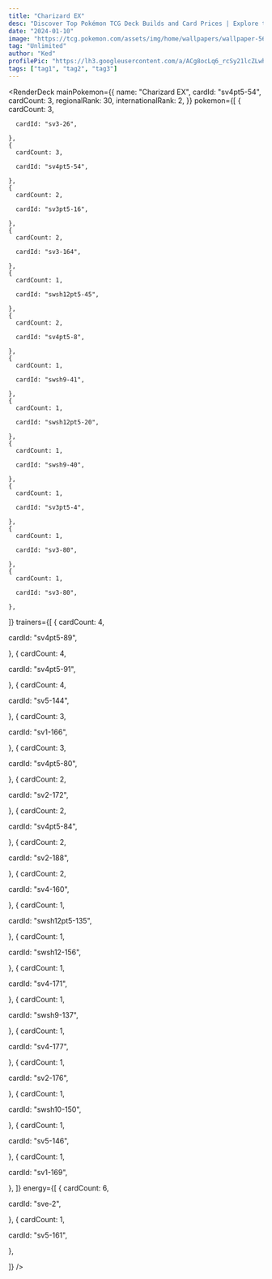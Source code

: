 ```yaml
---
title: "Charizard EX"
desc: "Discover Top Pokémon TCG Deck Builds and Card Prices | Explore the Latest Strategies and Trends | Pokémon TCG Deck List Made Easy"
date: "2024-01-10"
image: "https://tcg.pokemon.com/assets/img/home/wallpapers/wallpaper-56.jpg"
tag: "Unlimited"
author: "Ked"
profilePic: "https://lh3.googleusercontent.com/a/ACg8ocLq6_rcSy21lcZLwhJ5zmVBIlMZ43Oa8b-gniXCLDS5x5s=s576-c-no"
tags: ["tag1", "tag2", "tag3"]
---
```


<RenderDeck
  mainPokemon={{
    name: "Charizard EX",
    cardId: "sv4pt5-54",
    cardCount: 3,
    regionalRank: 30,
    internationalRank: 2,
  }}
  pokemon={[
    {
      cardCount: 3,

      cardId: "sv3-26",

    },
    {
      cardCount: 3,

      cardId: "sv4pt5-54",

    },
    {
      cardCount: 2,

      cardId: "sv3pt5-16",

    },
    {
      cardCount: 2,

      cardId: "sv3-164",

    },
    {
      cardCount: 1,

      cardId: "swsh12pt5-45",

    },
    {
      cardCount: 2,

      cardId: "sv4pt5-8",

    },
    {
      cardCount: 1,

      cardId: "swsh9-41",

    },
    {
      cardCount: 1,

      cardId: "swsh12pt5-20",

    },
    {
      cardCount: 1,

      cardId: "swsh9-40",

    },
    {
      cardCount: 1,

      cardId: "sv3pt5-4",

    },
    {
      cardCount: 1,

      cardId: "sv3-80",

    },
    {
      cardCount: 1,

      cardId: "sv3-80",

    },

]}
trainers={[
{
cardCount: 4,

cardId: "sv4pt5-89",

},
{
cardCount: 4,

cardId: "sv4pt5-91",

},
{
cardCount: 4,

cardId: "sv5-144",

},
{
cardCount: 3,

cardId: "sv1-166",

},
{
cardCount: 3,

cardId: "sv4pt5-80",

},
{
cardCount: 2,

cardId: "sv2-172",

},
{
cardCount: 2,

cardId: "sv4pt5-84",

},
{
cardCount: 2,

cardId: "sv2-188",

},
{
cardCount: 2,

cardId: "sv4-160",

},
{
cardCount: 1,

cardId: "swsh12pt5-135",

},
{
cardCount: 1,

cardId: "swsh12-156",

},
{
cardCount: 1,

cardId: "sv4-171",

},
{
cardCount: 1,

cardId: "swsh9-137",

},
{
cardCount: 1,

cardId: "sv4-177",

},
{
cardCount: 1,

cardId: "sv2-176",

},
{
cardCount: 1,

cardId: "swsh10-150",

},
{
cardCount: 1,

cardId: "sv5-146",

},
{
cardCount: 1,

cardId: "sv1-169",

},
]}
energy={[
{
cardCount: 6,

cardId: "sve-2",

},
{
cardCount: 1,

cardId: "sv5-161",

},

]}
/>
